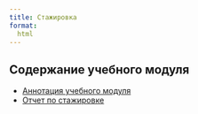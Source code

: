 ```yaml
---
title: Стажировка
format:
  html
---
```


## Содержание учебного модуля

- [Аннотация учебного модуля](annotation.qmd)
- [Отчет по стажировке](credit.qmd)
